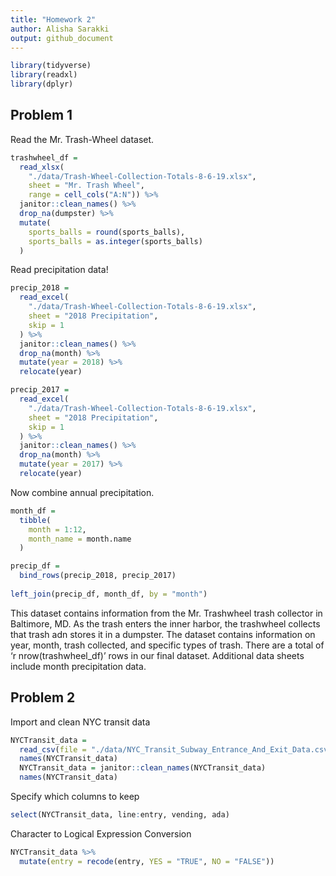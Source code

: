```yaml
---
title: "Homework 2"
author: Alisha Sarakki
output: github_document
---
```

```r
library(tidyverse)
library(readxl)
library(dplyr)
```

## Problem 1

Read the Mr. Trash-Wheel dataset.

```r
trashwheel_df = 
  read_xlsx(
    "./data/Trash-Wheel-Collection-Totals-8-6-19.xlsx",
    sheet = "Mr. Trash Wheel",
    range = cell_cols("A:N")) %>% 
  janitor::clean_names() %>% 
  drop_na(dumpster) %>% 
  mutate(
    sports_balls = round(sports_balls),
    sports_balls = as.integer(sports_balls)
  ) 

```


Read precipitation data!

```r
precip_2018 =
  read_excel(
    "./data/Trash-Wheel-Collection-Totals-8-6-19.xlsx",
    sheet = "2018 Precipitation",
    skip = 1
  ) %>% 
  janitor::clean_names() %>% 
  drop_na(month) %>% 
  mutate(year = 2018) %>% 
  relocate(year)
```
```r
precip_2017 =
  read_excel(
    "./data/Trash-Wheel-Collection-Totals-8-6-19.xlsx",
    sheet = "2018 Precipitation",
    skip = 1
  ) %>% 
  janitor::clean_names() %>% 
  drop_na(month) %>% 
  mutate(year = 2017) %>% 
  relocate(year)

```

Now combine annual precipitation.

```r

month_df = 
  tibble(
    month = 1:12,
    month_name = month.name
  )

precip_df =
  bind_rows(precip_2018, precip_2017)
  
left_join(precip_df, month_df, by = "month")

```


This dataset contains information from the Mr. Trashwheel trash collector in Baltimore, MD. As the trash enters the inner harbor, the trashwheel collects that trash adn stores it in a dumpster. The dataset contains information on year, month, trash collected, and specific types of trash. There are a total of 'r nrow(trashwheel_df)' rows in our final dataset. Additional data sheets include month precipitation data.


## Problem 2

Import and clean NYC transit data

```r
NYCTransit_data = 
  read_csv(file = "./data/NYC_Transit_Subway_Entrance_And_Exit_Data.csv")
  names(NYCTransit_data)
  NYCTransit_data = janitor::clean_names(NYCTransit_data)
  names(NYCTransit_data)

```

Specify which columns to keep

```r
select(NYCTransit_data, line:entry, vending, ada)
```

Character to Logical Expression Conversion
```r
NYCTransit_data %>% 
  mutate(entry = recode(entry, YES = "TRUE", NO = "FALSE"))
```


